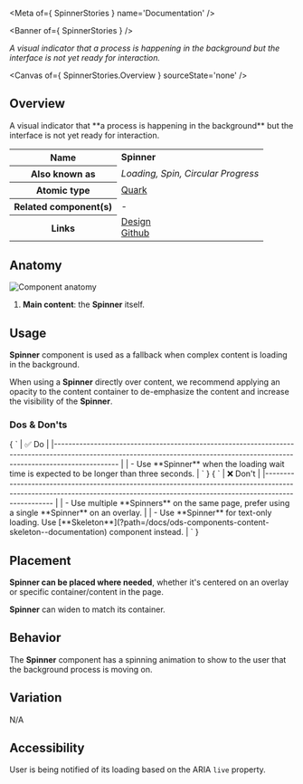 
<Meta of={ SpinnerStories } name='Documentation' />

<Banner of={ SpinnerStories } />

_A visual indicator that a process is happening in the background but the interface is not yet ready for interaction._

<Canvas of={ SpinnerStories.Overview } sourceState='none' />

## Overview
<div>
  <div id='description'>
    A visual indicator that **a process is happening in the background** but the interface is not yet ready for
    interaction.
  </div>
  <table>
    <tbody>
    <tr>
      <th scope="row">Name</th>
      <td><strong>Spinner</strong></td>
    </tr>
    <tr>
      <th scope="row">Also known as</th>
      <td><em>Loading, Spin, Circular Progress</em></td>
    </tr>
    <tr>
      <th scope="row">Atomic type</th>
      <td>
        <a href='https://bradfrost.com/blog/post/extending-atomic-design/'>Quark<OdsIcon
          name={ ODS_ICON_NAME.externalLink }
          style={ { fontSize: '.7rem', paddingLeft: '.3rem', paddingRight: '.2rem' } }></OdsIcon></a>
      </td>
    </tr>
    <tr>
      <th scope="row">Related component(s)</th>
      <td>-</td>
    </tr>
    <tr>
      <th scope="row">Links</th>
      <td>
        <a href='https://www.figma.com/proto/tIKzHa5KvHHyosgIgyBswB/Design-Tokens'>Design<OdsIcon
          name={ ODS_ICON_NAME.externalLink }
          style={ { fontSize: '.7rem', paddingLeft: '.3rem', paddingRight: '.2rem' } }></OdsIcon></a><br />
        <a href='https://github.com/ovh/design-system/tree/master/packages/components/src/spinner'>Github<OdsIcon
          name={ ODS_ICON_NAME.externalLink }
          style={ { fontSize: '.7rem', paddingLeft: '.3rem', paddingRight: '.2rem' } }></OdsIcon></a>
      </td>
    </tr>
    </tbody>
  </table>
</div>

## Anatomy

![Component anatomy](components/spinner/anatomy.png "Component anatomy")

1. **Main content**: the **Spinner** itself.

## Usage

**Spinner** component is used as a fallback when complex content is loading in the background.

When using a **Spinner** directly over content, we recommend applying an opacity to the content container to de-emphasize the content and increase the visibility of the **Spinner**.

### Dos & Don'ts
<Markdown>
  { `
| ✅ Do                                                                                                                                                                           |
|------------------------------------------------------------------------------------------------------------------------------------------------------------------------------ |
| - Use **Spinner** when the loading wait time is expected to be longer than three seconds.                                                                                      |
` }
</Markdown>
<Markdown>
  { `
| ❌ Don't                                                                                                                                                                          |
|-------------------------------------------------------------------------------------------------------------------------------------------------------------------------------- |
| - Use multiple **Spinners** on the same page, prefer using a single **Spinner** on an overlay.                                                                                   |
| - Use **Spinner** for text-only loading. Use [**Skeleton**](?path=/docs/ods-components-content-skeleton--documentation) component instead.                                       |
` }
</Markdown>

## Placement

**Spinner can be placed where needed**, whether it's centered on an overlay or specific container/content in the page.

**Spinner** can widen to match its container.

## Behavior

The **Spinner** component has a spinning animation to show to the user that the background process is moving on.

## Variation

N/A

## Accessibility

User is being notified of its loading based on the ARIA `live` property.
